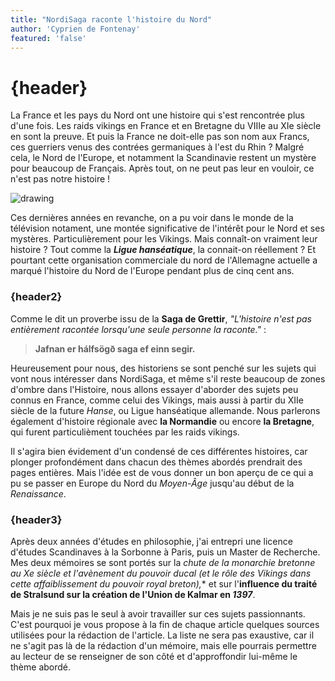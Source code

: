 ```yaml
---
title: "NordiSaga raconte l'histoire du Nord"
author: 'Cyprien de Fontenay'
featured: 'false'
---
```



## <h1 className=" text-sky-500 items-center text-center">{header}</h1>

La France et les pays du Nord ont une histoire qui s'est rencontrée plus d'une fois. Les raids vikings en France et en Bretagne du
VIIIe au XIe siècle en sont la preuve. Et puis la France ne doit-elle pas son nom aux Francs, ces guerriers venus des contrées germaniques à l'est du Rhin ? Malgré cela, le Nord de l'Europe, et notamment la Scandinavie restent un mystère pour beaucoup de Français. Après tout, on ne peut pas leur en vouloir, ce n'est pas notre histoire !

<img src="odin.jpg" alt="drawing" className="flex w-1/3 my-7 hover:animate-pulse items-center justify-center rounded-3xl shadow-lg shadow-slate-300"/> 

Ces dernières années en revanche, on a pu voir dans le monde de la télévision notament, une montée significative de l'intérêt pour le Nord et ses mystères. Particulièrement pour les Vikings. Mais connaît-on vraiment leur histoire ? Tout comme la ***Ligue hanséatique***, la connait-on réellement ? Et pourtant cette organisation commerciale du nord de l'Allemagne actuelle a marqué l'histoire du Nord de l'Europe pendant plus de cinq cent ans.

### <h3 className="items-center text-center text-sky-500 py-7">{header2}</h3>

Comme le dit un proverbe issu de la **Saga de Grettir**, *"L'histoire n'est pas entièrement racontée lorsqu'une seule personne la raconte."* :

> **Jafnan er hálfsögð saga ef einn segir.**

Heureusement pour nous, des historiens se sont penché sur les sujets qui vont nous intéresser dans NordiSaga, et même s'il reste beaucoup de zones d'ombre dans l'Histoire, nous allons essayer d'aborder des sujets peu connus en France, comme celui des Vikings, mais aussi à partir du XIIe siècle de la future *Hanse*, ou Ligue hanséatique allemande. Nous parlerons également d'histoire régionale avec **la Normandie** ou encore **la Bretagne**, qui furent particulièment touchées par les raids vikings.

Il s'agira bien évidement d'un condensé de ces différentes histoires, car plonger profondément dans chacun des thèmes abordés prendrait des pages entières. Mais l'idée est de vous donner un bon aperçu de ce qui a pu se passer en Europe du Nord du *Moyen-Âge* jusqu'au début de la *Renaissance*.

### <h3 className="items-center text-center text-sky-500 py-7">{header3}</h3>

Après deux années d'études en philosophie, j'ai entrepri une licence d'études Scandinaves à la Sorbonne à Paris, puis un Master de Recherche. Mes deux mémoires se sont portés sur la *chute de la monarchie bretonne au Xe siècle et l'avènement du pouvoir ducal *(et le rôle des Vikings dans cette affaiblissement du pouvoir royal breton)*,** et sur l'**influence du traité de Stralsund sur la création de l'Union de Kalmar en *1397***.

Mais je ne suis pas le seul à avoir travailler sur ces sujets passionnants. C'est pourquoi je vous propose à la fin de chaque article quelques sources utilisées pour la rédaction de l'article. La liste ne sera pas exaustive, car il ne s'agit pas là de la rédaction d'un mémoire, mais elle pourrais permettre au lecteur de se renseigner de son côté et d'approffondir lui-même le thème abordé.